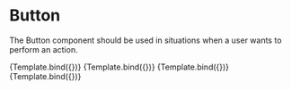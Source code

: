 

<Meta title="Components/Button" component={Button} />


# Button

The Button component should be used in situations when a user wants to perform an action.

<Canvas>
  <Story
    name="Default"
    args={{
      children: "Button",
    }}
  >
    {Template.bind({})}
  </Story>
  <Story
    name="Success"
    args={{
      children: "Button",
      variant: "success",
    }}
  >
    {Template.bind({})}
  </Story>
  <Story
    name="Warning"
    args={{
      children: "Button",
      variant: "warning",
    }}
  >
    {Template.bind({})}
  </Story>
  <Story
    name="Error"
    args={{
      children: "Button",
      variant: "error",
    }}
  >
    {Template.bind({})}
  </Story>
</Canvas>
